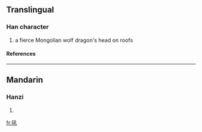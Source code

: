 ==Translingual==
===Han character===
{{Han char|rn=94|rad=犬|as=04|sn=7|four=|canj=大竹弓木山 (KHNDU)}}
# a fierce Mongolian wolf dragon's head on roofs
====References====
{{Han ref|kx=0707.050|dkj=20271|dj=1119.220|hdz=21338.020|uh=72BC|ud=29372}}

----
==Mandarin==
===Hanzi===
{{cmn-hanzi|pin=[[hǒu]] ([[hou3]])|wg=hou<sup>3</sup>}}
# {{defn|Mandarin}}

[[fr:犼]]